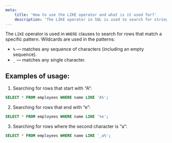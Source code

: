 ```yaml
---
meta:
    title: 'How to use the LIKE operator and what is it used for?'
    description: 'The LIKE operator in SQL is used to search for strings based on a pattern using the symbols % and _. Learn how to apply LIKE for filtering data.'
---
```


The `LIKE` operator is used in `WHERE` clauses to search for rows that match a specific pattern. Wildcards are used in the patterns:

-   `%` — matches any sequence of characters (including an empty sequence).
-   `_` — matches any single character.

## Examples of usage:

1. Searching for rows that start with “A”:

```sql
SELECT * FROM employees WHERE name LIKE 'А%';
```

2. Searching for rows that end with “e”:

```sql
SELECT * FROM employees WHERE name LIKE '%e';
```

3. Searching for rows where the second character is “a”:

```sql
SELECT * FROM employees WHERE name LIKE '_а%';
```
